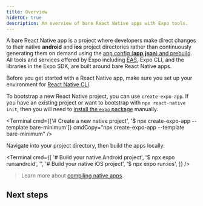 ```yaml
---
title: Overview
hideTOC: true
description: An overview of bare React Native apps with Expo tools.
---
```



A bare React Native app is a project where developers make direct changes to their native **android** and **ios** project directories rather than continuously generating them on demand using the [app config (**app.json**) and prebuild](/workflow/prebuild). All tools and services offered by Expo including [EAS](/eas), Expo CLI, and the libraries in the Expo SDK, are built around bare React Native apps.

Before you get started with a React Native app, make sure you set up your environment for [React Native CLI](https://reactnative.dev/docs/environment-setup).

To bootstrap a new React Native project, you can use `create-expo-app`. If you have an existing project or want to bootstrap with `npx react-native init`, then you will need to [install the `expo` package](/bare/installing-expo-modules) manually.

<Terminal
  cmd={['# Create a new native project', '$ npx create-expo-app --template bare-minimum']}
  cmdCopy="npx create-expo-app --template bare-minimum"
/>

Navigate into your project directory, then build the apps locally:

<Terminal
  cmd={[
    '# Build your native Android project',
    '$ npx expo run:android',
    '',
    '# Build your native iOS project',
    '$ npx expo run:ios',
  ]}
/>

> Learn more about [compiling native apps](/more/expo-cli/#compiling).

## Next steps

<BoxLink
  title="Install Expo modules"
  description="If you have already initialized a React Native app without `create-expo-app`, learn how to install the Expo module library."
  href="/bare/installing-expo-modules"
/>
<BoxLink
  title="Installing libraries"
  description="Learn how to install and configure native libraries."
  href="/workflow/using-libraries#installing-a-third-party-library"
/>
<BoxLink
  title="Using the Expo SDK"
  description="Start adding features to your app."
  href="/versions/"
/>
<BoxLink
  title="Adopting Prebuild"
  description="Automate your native directories using the app.json."
  href="/guides/adopting-prebuild"
/>
<BoxLink
  title="Distributing your app"
  description="Build and submit your app to the app store with a single command!"
  href="/distribution/introduction"
/>
